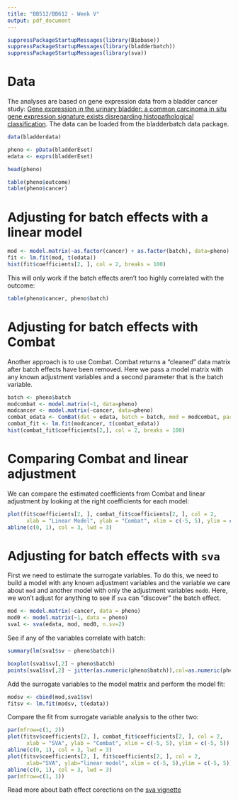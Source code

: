 ```yaml
---
title: "BB512/BB612 - Week V"
output: pdf_document
---
```


```r
suppressPackageStartupMessages(library(Biobase))
suppressPackageStartupMessages(library(bladderbatch))
suppressPackageStartupMessages(library(sva))
```

# Data

The analyses are based on gene expression data from a bladder cancer study: [Gene expression in the urinary bladder: a common carcinoma in situ gene expression signature exists disregarding histopathological classification](http://cancerres.aacrjournals.org/content/64/11/4040.full.pdf). The data can be loaded from the bladderbatch data package.

```r
data(bladderdata)

pheno <- pData(bladderEset)
edata <- exprs(bladderEset)
```

```r
head(pheno)

table(pheno$outcome)
table(pheno$cancer)
```

# Adjusting for batch effects with a linear model

```r
mod <- model.matrix(~as.factor(cancer) + as.factor(batch), data=pheno)
fit <- lm.fit(mod, t(edata))
hist(fit$coefficients[2, ], col = 2, breaks = 100)
```

This will only work if the batch effects aren’t too highly correlated with the outcome:

```r
table(pheno$cancer, pheno$batch)
```

# Adjusting for batch effects with Combat

Another approach is to use Combat. Combat returns a "cleaned" data matrix after batch effects have been removed. Here we pass a model matrix with any known adjustment variables and a second parameter that is the batch variable.

```r
batch <- pheno$batch
modcombat <- model.matrix(~1, data=pheno)
modcancer <- model.matrix(~cancer, data=pheno)
combat_edata <- ComBat(dat = edata, batch = batch, mod = modcombat, par.prior = TRUE, prior.plots = FALSE)
combat_fit <- lm.fit(modcancer, t(combat_edata))
hist(combat_fit$coefficients[2,], col = 2, breaks = 100)
```

# Comparing Combat and linear adjustment

We can compare the estimated coefficients from Combat and linear adjustment by looking at the right coefficients for each model:

```r
plot(fit$coefficients[2, ], combat_fit$coefficients[2, ], col = 2,
      xlab = "Linear Model", ylab = "Combat", xlim = c(-5, 5), ylim = c(-5, 5))
abline(c(0, 1), col = 3, lwd = 3)
```

# Adjusting for batch effects with `sva`

First we need to estimate the surrogate variables. To do this, we need to build a model with any known adjustment variables and the variable we care about `mod` and another model with only the adjustment variables `mod0`. Here, we won’t adjust for anything to see if `sva` can “discover” the batch effect.

```r
mod <- model.matrix(~cancer, data = pheno)
mod0 <- model.matrix(~1, data = pheno)
sva1 <- sva(edata, mod, mod0, n.sv=2)
```

See if any of the variables correlate with batch:

```r
summary(lm(sva1$sv ~ pheno$batch))

boxplot(sva1$sv[,2] ~ pheno$batch)
points(sva1$sv[,2] ~ jitter(as.numeric(pheno$batch)),col=as.numeric(pheno$batch))
```

Add the surrogate variables to the model matrix and perform the model fit:

```r
modsv <- cbind(mod,sva1$sv)
fitsv <- lm.fit(modsv, t(edata))
```

Compare the fit from surrogate variable analysis to the other two:

```r
par(mfrow=c(1, 2))
plot(fitsv$coefficients[2, ], combat_fit$coefficients[2, ], col = 2,
      xlab = "SVA", ylab = "Combat", xlim = c(-5, 5), ylim = c(-5, 5))
abline(c(0, 1), col = 3, lwd = 3)
plot(fitsv$coefficients[2, ], fit$coefficients[2, ], col = 2,
      xlab="SVA", ylab="linear model", xlim = c(-5, 5),ylim = c(-5, 5))
abline(c(0, 1), col = 3, lwd = 3)
par(mfrow=c(1, 1))
```

Read more about bath effect corections on the [sva vignette](https://www.bioconductor.org/packages/release/bioc/vignettes/sva/inst/doc/sva.pdf)
